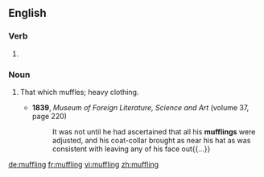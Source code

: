 ==English==

===Verb===
{{head|en}}

# {{present participle of|muffle}}

===Noun===
{{en-noun}}

# {{cx|mostly|in the plural|lang=en}} That which muffles; heavy clothing.
#* '''1839''', ''Museum of Foreign Literature, Science and Art'' (volume 37, page 220)
#*: It was not until he had ascertained that all his '''mufflings''' were adjusted, and his coat-collar brought as near his hat as was consistent with leaving any of his face out{{...}}

[[de:muffling]]
[[fr:muffling]]
[[vi:muffling]]
[[zh:muffling]]
